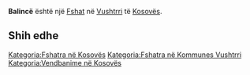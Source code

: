 {{Fshat në Kosovës
 | Emri                = Balincë
| sqi_N_name = Balincë
| sqi_N_FULL_NAME_RO = Balincë
| sqi_N_FULL_NAME_ND_RO = Balince
| sqi_N_SORT_NAME_RG = BALINCE
| sqi_N_FULL_NAME_RG = Balincë
| sqi_N_FULL_NAME_ND_RG = Balince
| srp_N_name = Balince
| srp_N_FULL_NAME_RO = Balince
| srp_N_FULL_NAME_ND_RO = Balince
| srp_N_SORT_NAME_RG = BALINCE
| srp_N_FULL_NAME_RG = Balince
| srp_N_FULL_NAME_ND_RG = Balince
| srp_NS_name = Балинце
| srp_NS_FULL_NAME_RO = Балинце
| srp_NS_FULL_NAME_ND_RO = Балинце
| srp_NS_SORT_NAME_RG = БАЛИНЦЕ
| srp_NS_FULL_NAME_RG = Балинце
| srp_NS_FULL_NAME_ND_RG = Балинце

 | Emri (Rasa dhanore) = 
 | Figura              = 
 | Shteti              = Kosovo
 | Komuna              = Vushtrri
 | Kodi postar         = 
 | Sipërfaqja          = 

 | Popullsia           = 

 | Regj. i popullsisë  = 
 | Dend. e popullsisë  = 
 | Faqja zyrtare       = 
 <!--- Koordinatat ----> 
 | Gjerësia            = 42.809722
 | Gjatësia            = 20.889722
 | Lartësia            = 
}}
'''Balincë''' është një [[Fshat]] në [[Vushtrri]] të [[Kosovës]].

<!-- == Gjeografia == -->
<!-- == Historia == -->
<!-- == Demografia == -->
== Shih edhe ==
{{Komuna Vushtrri}}
{{Kosovo-Administrata-Cung}}

[[Kategoria:Fshatra në Kosovës]]
[[Kategoria:Fshatra në Kommunes Vushtrri]]
[[Kategoria:Vendbanime në Kosovës]]